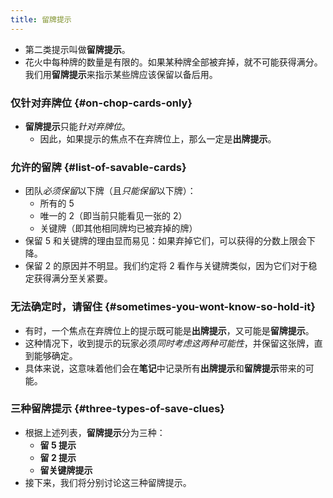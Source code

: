 ```yaml
---
title: 留牌提示
---
```



<BeginnersGuideProgress id="save-clues" />

- 第二类提示叫做**留牌提示**。
- 花火中每种牌的数量是有限的。如果某种牌全部被弃掉，就不可能获得满分。我们用**留牌提示**来指示某些牌应该保留以备后用。

### 仅针对弃牌位 \{#on-chop-cards-only\}

- **留牌提示**只能<Em>针对弃牌位</Em>。
  - 因此，如果提示的焦点不在弃牌位上，那么一定是**出牌提示**。

### 允许的留牌 \{#list-of-savable-cards\}

- 团队<Em>必须保留</Em>以下牌（且<Em>只能保留</Em>以下牌）：
  - 所有的 5
  - 唯一的 2（即当前只能看见一张的 2）
  - 关键牌（即其他相同牌均已被弃掉的牌）
- 保留 5 和关键牌的理由显而易见：如果弃掉它们，可以获得的分数上限会下降。
- 保留 2 的原因并不明显。我们约定将 2 看作与关键牌类似，因为它们对于稳定获得满分至关紧要。

### 无法确定时，请留住 \{#sometimes-you-wont-know-so-hold-it\}

- 有时，一个焦点在弃牌位上的提示既可能是**出牌提示**，又可能是**留牌提示**。
- 这种情况下，收到提示的玩家必须<Em>同时考虑这两种可能性</Em>，并保留这张牌，直到能够确定。
- 具体来说，这意味着他们会在**笔记**中记录所有**出牌提示**和**留牌提示**带来的可能。

### 三种留牌提示 \{#three-types-of-save-clues\}

- 根据上述列表，**留牌提示**分为三种：
  - **留 5 提示**
  - **留 2 提示**
  - **留关键牌提示**
- 接下来，我们将分别讨论这三种留牌提示。
